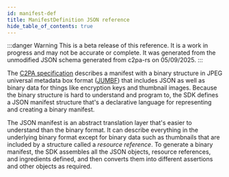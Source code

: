 ```yaml
---
id: manifest-def
title: ManifestDefinition JSON reference
hide_table_of_contents: true
---
```



:::danger Warning
This is a beta release of this reference. It is a work in progress and may not be accurate or complete. It was generated from the unmodified JSON schema generated from c2pa-rs on 05/09/2025.
:::

The [C2PA specification](https://c2pa.org/specifications/specifications/2.1/specs/C2PA_Specification.html#_manifests) describes a manifest with a binary structure in JPEG universal metadata box format ([JUMBF](https://www.iso.org/standard/84635.html)) that includes JSON as well as binary data for things like encryption keys and thumbnail images. Because the binary structure is hard to understand and program to, the SDK defines a JSON manifest structure that's a declarative language for representing and creating a binary manifest.

The JSON manifest is an abstract translation layer that's easier to understand than the binary format. It can describe everything in the underlying binary format except for binary data such as thumbnails that are included by a structure called a _resource reference_. To generate a binary manifest, the SDK assembles all the JSON objects, resource references, and ingredients defined, and then converts them into different assertions and other objects as required.

<ManifestReference htmlPath="./manifest-def.html" />
